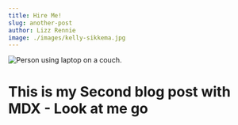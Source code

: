 ```yaml
---
title: Hire Me!
slug: another-post
author: Lizz Rennie
image: ./images/kelly-sikkema.jpg
---
```


![Person using laptop on a couch.](./images/kelly-sikkema.jpg)

# This is my Second blog post with MDX - Look at me go
